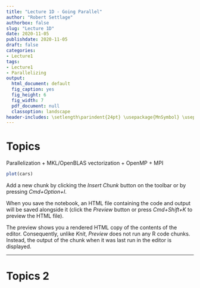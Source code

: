 ```yaml
---
title: "Lecture 1D - Going Parallel"
author: "Robert Settlage"
authorbox: false
slug: "Lecture 1D"
date: 2020-11-05
publishdate: 2020-11-05
draft: false
categories:
- Lecture1
tags:
- Lecture1
- Parallelizing
output:
  html_document: default
  fig_caption: yes
  fig_height: 6
  fig_width: 7
  pdf_document: null
  classoption: landscape
header-includes: \setlength\parindent{24pt} \usepackage{MnSymbol} \usepackage{mathrsfs}
---
```


# Topics 

Parallelization
  + MKL/OpenBLAS vectorization
  + OpenMP
  + MPI 

```r
plot(cars)
```

Add a new chunk by clicking the *Insert Chunk* button on the toolbar or by pressing *Cmd+Option+I*.

When you save the notebook, an HTML file containing the code and output will be saved alongside it (click the *Preview* button or press *Cmd+Shift+K* to preview the HTML file). 

The preview shows you a rendered HTML copy of the contents of the editor. Consequently, unlike *Knit*, *Preview* does not run any R code chunks. Instead, the output of the chunk when it was last run in the editor is displayed.

----

# Topics 2
